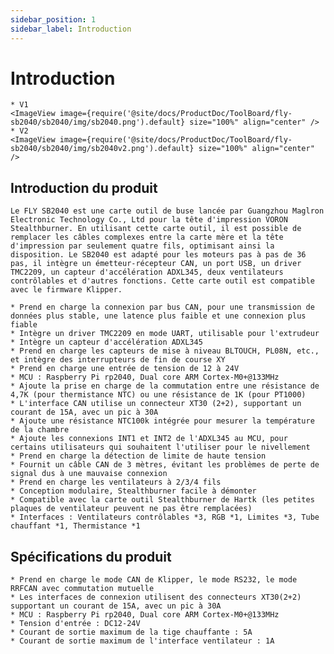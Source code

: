 ```yaml
---
sidebar_position: 1
sidebar_label: Introduction
---
```




# Introduction

    * V1
    <ImageView image={require('@site/docs/ProductDoc/ToolBoard/fly-sb2040/sb2040/img/sb2040.png').default} size="100%" align="center" />
    * V2
    <ImageView image={require('@site/docs/ProductDoc/ToolBoard/fly-sb2040/sb2040/img/sb2040v2.png').default} size="100%" align="center" />


## Introduction du produit

    Le FLY SB2040 est une carte outil de buse lancée par Guangzhou Maglron Electronic Technology Co., Ltd pour la tête d'impression VORON Stealthburner. En utilisant cette carte outil, il est possible de remplacer les câbles complexes entre la carte mère et la tête d'impression par seulement quatre fils, optimisant ainsi la disposition. Le SB2040 est adapté pour les moteurs pas à pas de 36 pas, il intègre un émetteur-récepteur CAN, un port USB, un driver TMC2209, un capteur d'accélération ADXL345, deux ventilateurs contrôlables et d'autres fonctions. Cette carte outil est compatible avec le firmware Klipper.

    * Prend en charge la connexion par bus CAN, pour une transmission de données plus stable, une latence plus faible et une connexion plus fiable
    * Intègre un driver TMC2209 en mode UART, utilisable pour l'extrudeur
    * Intègre un capteur d'accélération ADXL345
    * Prend en charge les capteurs de mise à niveau BLTOUCH, PL08N, etc., et intègre des interrupteurs de fin de course XY
    * Prend en charge une entrée de tension de 12 à 24V 
    * MCU : Raspberry Pi rp2040, Dual core ARM Cortex-M0+@133MHz
    * Ajoute la prise en charge de la commutation entre une résistance de 4,7K (pour thermistance NTC) ou une résistance de 1K (pour PT1000)
    * L'interface CAN utilise un connecteur XT30 (2+2), supportant un courant de 15A, avec un pic à 30A
    * Ajoute une résistance NTC100k intégrée pour mesurer la température de la chambre
    * Ajoute les connexions INT1 et INT2 de l'ADXL345 au MCU, pour certains utilisateurs qui souhaitent l'utiliser pour le nivellement
    * Prend en charge la détection de limite de haute tension
    * Fournit un câble CAN de 3 mètres, évitant les problèmes de perte de signal dus à une mauvaise connexion
    * Prend en charge les ventilateurs à 2/3/4 fils
    * Conception modulaire, Stealthburner facile à démonter
    * Compatible avec la carte outil Stealthburner de Hartk (les petites plaques de ventilateur peuvent ne pas être remplacées)
    * Interfaces : Ventilateurs contrôlables *3, RGB *1, Limites *3, Tube chauffant *1, Thermistance *1

## Spécifications du produit

    * Prend en charge le mode CAN de Klipper, le mode RS232, le mode RRFCAN avec commutation mutuelle
    * Les interfaces de connexion utilisent des connecteurs XT30(2+2) supportant un courant de 15A, avec un pic à 30A
    * MCU : Raspberry Pi rp2040, Dual core ARM Cortex-M0+@133MHz
    * Tension d'entrée : DC12-24V
    * Courant de sortie maximum de la tige chauffante : 5A
    * Courant de sortie maximum de l'interface ventilateur : 1A

